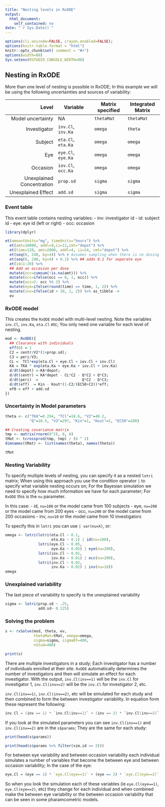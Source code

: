 ```yaml
---
title: "Nesting levels in RxODE"
output:
  html_document:
    self_contained: no
date: "`r Sys.Date()`"
---
```


```r
options(cli.unicode=FALSE, crayon.enabled=FALSE);
options(knitr.table.format = "html")
knitr::opts_chunk$set( comment = "#>")
options(width=80)
Sys.setenv(RSTUDIO_CONSOLE_WIDTH=80)
```
## Nesting in RxODE

More than one level of nesting is possible in RxODE; In this example
we will be using the following uncertainties and sources of variability:

|                     Level | Variable           | Matrix specified | Integrated Matrix |
|--------------------------:|--------------------|------------------|-------------------|
|         Model uncertainty | NA                 | `thetaMat`       | `thetaMat`        |
|              Investigator | `inv.Cl`, `inv.Ka` | `omega`          | `theta`           |
|                   Subject | `eta.Cl`, `eta.Ka` | `omega`          | `omega`           |
|                       Eye | `eye.Cl`, `eye.Ka` | `omega`          | `omega`           |
|                  Occasion | `iov.Cl`, `occ.Ka` | `omega`          | `omega`           |
| Unexplained Concentration | `prop.sd`          | `sigma`          | `sigma`           |
|        Unexplained Effect | `add.sd`           | `sigma`          | `sigma`           |


### Event table

This event table contains nesting variables:
 - inv: investigator id
 - id: subject id
 - eye: eye id (left or right)
 - occ: occasion
 
```r
library(dplyr)

et(amountUnits="mg", timeUnits="hours") %>%
  et(amt=10000, addl=9,ii=12,cmt="depot") %>%
  et(time=120, amt=2000, addl=4, ii=14, cmt="depot") %>%
  et(seq(0, 240, by=4)) %>% # Assumes sampling when there is no dosing information
  et(seq(0, 240, by=4) + 0.1) %>% ## adds 0.1 for separate eye
  et(id=1:20) %>%
  ## Add an occasion per dose
  mutate(occ=cumsum(!is.na(amt))) %>%
  mutate(occ=ifelse(occ == 0, 1, occ)) %>%
  mutate(occ=2- occ %% 2) %>%
  mutate(eye=ifelse(round(time) == time, 1, 2)) %>%
  mutate(inv=ifelse(id < 10, 1, 2)) %>% as_tibble ->
  ev
```

### RxODE model

This creates the `RxODE` model with multi-level nesting.  Note the
variables `inv.Cl`, `inv.Ka`, `eta.Cl` etc; You only need one variable
for each level of nesting.

```r
mod <- RxODE({
  ## Clearance with individuals
  eff(0) = 1
  C2 = centr/V2*(1+prop.sd);
  C3 = peri/V3;
  CL =  TCl*exp(eta.Cl + eye.Cl + iov.Cl + inv.Cl)
  KA = TKA * exp(eta.Ka + eye.Ka + iov.Cl + inv.Ka)
  d/dt(depot) =-KA*depot;
  d/dt(centr) = KA*depot - CL*C2 - Q*C2 + Q*C3;
  d/dt(peri)  =                    Q*C2 - Q*C3;
  d/dt(eff)  = Kin - Kout*(1-C2/(EC50+C2))*eff;
  ef0 = eff + add.sd
})
```

### Uncertainty in Model parameters

```r
theta <- c("TKA"=0.294, "TCl"=18.6, "V2"=40.2,
           "Q"=10.5, "V3"=297, "Kin"=1, "Kout"=1, "EC50"=200)

## Creating covariance matrix
tmp <- matrix(rnorm(8^2), 8, 8)
tMat <- tcrossprod(tmp, tmp) / (8 ^ 2)
dimnames(tMat) <- list(names(theta), names(theta))

tMat
```

### Nesting Variability 

To specify multiple levels of nesting, you can specify it as a nested
`lotri` matrix; When using this approach you use the condition
operator `|` to specify what variable nesting occurs on; For the
Bayesian simulation we need to specify how much information we have
for each parameter; For `RxODE` this is the `nu` parameter.

In this case:
- id, `nu=100` or the model came from 100 subjects
- eye, `nu=200` or the model came from 200 eyes
- occ, `nu=200` or the model came from 200 occasions
- inv, `nu=10` or the model came from 10 investigators

To specify this in `lotri` you can use `| var(nu=X)`, or:

```r
omega <- lotri(lotri(eta.Cl ~ 0.1,
                     eta.Ka ~ 0.1) | id(nu=100),
               lotri(eye.Cl ~ 0.05,
                     eye.Ka ~ 0.05) | eye(nu=200),
               lotri(iov.Cl ~ 0.01,
                     iov.Ka ~ 0.01) | occ(nu=200),
               lotri(inv.Cl ~ 0.02,
                     inv.Ka ~ 0.02) | inv(nu=10))
omega
```

### Unexplained variability
The last piece of variability to specify is the unexplained variability
```r
sigma <- lotri(prop.sd ~ .25,
               add.sd~ 0.125)
```
### Solving the problem

```r
s <- rxSolve(mod, theta, ev,
             thetaMat=tMat, omega=omega,
             sigma=sigma, sigmaDf=400,
             nStud=400)

print(s)
```

There are multiple investigators in a study; Each investigator has a
number of individuals enrolled at their site. `RxODE` automatically
determines the number of investigators and then will simulate an
effect for each investigator. With the output, `inv.Cl(inv==1)` will
be the `inv.Cl` for investigator 1, `inv.Cl(inv==2)` will be the
`inv.Cl` for investigator 2, etc. 

`inv.Cl(inv==1)`, `inv.Cl(inv==2)`, etc will be simulated for each
study and then combined to form the between investigator
variability. In equation form these represent the following:

```c
inv.Cl = (inv == 1) * `inv.Cl(inv==1)` + (inv == 2) * `inv.Cl(inv==2)`
```

If you look at the simulated parameters you can see `inv.Cl(inv==1)`
and `inv.Cl(inv==2)` are in the `s$params`; They are the same for each
study:

```r
print(head(s$params))
```

```r
print(head(s$params %>% filter(sim.id == 2)))
```

For between eye variability and between occasion variability each
individual simulates a number of variables that become the between eye
and between occasion variability;  In the case of the eye:

```r
eye.Cl = (eye == 1) * `eye.Cl(eye==1)` + (eye == 2) * `eye.Cl(eye==2)`
```

So when you look the simulation each of these variables (ie
`eye.Cl(eye==1)`, `eye.Cl(eye==2)`, etc) they change for each
individual and when combined make the between eye variability or the
between occasion variability that can be seen in some pharamcometric
models.
